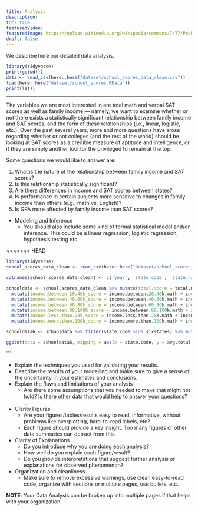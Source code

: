 ```yaml
---
title: Analysis
description:
toc: true
featuredVideo:
featuredImage: https://upload.wikimedia.org/wikipedia/commons/7/77/Pebbleswithquarzite.jpg
draft: false
---
```


We describe here our detailed data analysis.

```r
library(tidyverse)
print(getwd())
data <- read_csv(here::here("dataset/school_scores_data_clean.csv"))
load(here::here("dataset/school_scores.RData"))
print(ls())
```

-------
The variables we are most interested in are total math and verbal SAT scores as well as family income — namely, we want to examine whether or not there exists a statistically significant relationship between family income and SAT scores, and the form of these relationships (i.e., linear, logistic, etc.). Over the past several years, more and more questions have arose regarding whether or not colleges (and the rest of the world) should be looking at SAT scores as a credible measure of aptitude and intelligence, or if they are simply another tool for the privileged to remain at the top. 

Some questions we would like to answer are:

1. What is the nature of the relationship between family income and SAT scores?
2. Is this relationship statistically significant?
3. Are there differences in income and SAT scores between states? 
4. Is performance in certain subjects more sensitive to changes in family income than others (e.g., math vs. English)?
5. Is GPA more affected by family income than SAT scores?

>  

* Modeling and Inference 
  * You should also include some kind of formal statistical model and/or inference. This could be a linear regression, logistic regression, hypothesis testing etc.
  
<<<<<<< HEAD
```r
library(tidyverse)
school_scores_data_clean <- read_csv(here::here("dataset/school_scores_data_clean.csv"))

colnames(school_scores_data_clean) <- c('year', 'state.code', 'state.name', 'total.math', 'total.testtakers', 'total.verbal', 'arts.music.avggpa', 'arts.music.avgyears', 'english.avggpa', 'english.avgyears', 'foreign.languages.avggpa', 'foreign.languages.avgyears', 'mathematics.avggpa', 'mathematics.avgyears', 'natural.sciences.avggpa', 'natural.sciences.avgyears', 'social.sciences.history.avggpa', 'social.sciences.history.avgyears', 'income.between.20.40k.math', 'income.between.20.40k.testtakers','income.between.20.40k.verbal', 'income.between.40.60k.math', 'income.between.40.60k.testtakers', 'income.between.40.60k.verbal', 'income.between.60.80k.math', 'income.between.60.80k.testtakers','income.between.60.80k.verbal', 'income.between.80.100k.math','income.between.80.100k.testtakers', 'income.between.80.100k.verbal', 'income.less.than.20k.math', 'income.less.than.20k.testtakers', 'income.less.than.20k.verbal', 'income.more.than.100k.math', 'income.more.than.100k.testtakers', 'income.more.than.100k.verbal', 'gpa.aminus.math', 'gpa.aminus.testtakers', 'gpa.aminus.verbal', 'gpa.aplus.math', 'gpa.aplus.testtakers', 'gpa.aplus.verbal', 'gpa.a.math', 'gpa.a.testtakers', 'gpa.a.verbal', 'gpa.b.math', 'gpa.b.testtakers', 'gpa.b.verbal', 'gpa.c.math', 'gpa.c.testtakers', 'gpa.c.verbal', 'gpa.d.or.lower.math', 'gpa.d.or.lower.testtakers', 'gpa.d.or.lower.verbal', 'gpa.no.response.math', 'gpa.no.response.testtakers', 'gpa.no.response.verbal', 'gender.female.math','gender.female.testtakers', 'gender.female.verbal', 'gender.male.math', 'gender.male.testtakers', 'gender.male.verbal', 'score.between.200.to.300.math.females', 'score.between.200.to.300.math.males', 'score.between.200.to.300.math.total', 'score.between.200.to.300.verbal.females', 'score.between.200.to.300.verbal.males', 'score.between.200.to.300.verbal.total', 'score.between.300.to.400.math.females', 'score.between.300.to.400.math.males', 'score.between.300.to.400.math.total', 'score.between.300.to.400.verbal.females', 'score.between.300.to.400.verbal.males', 'score.between.300.to.400.verbal.total', 'score.between.400.to.500.math.females', 'score.between.400.to.500.math.males', 'score.between.400.to.500.math.total', 'score.between.400.to.500.verbal.females', 'score.between.400.to.500.verbal.males', 'score.between.400.to.500.verbal.total', 'score.between.500.to.600.math.females', 'score.between.500.to.600.math.males', 'score.between.500.to.600.math.total', 'score.between.500.to.600.verbal.females', 'score.between.500.to.600.verbal.males', 'score.between.500.to.600.verbal.total', 'score.between.600.to.700.math.females', 'score.between.600.to.700.math.males', 'score.between.600.to.700.math.total', 'score.between.600.to.700.verbal.females', 'score.between.600.to.700.verbal.males', 'score.between.600.to.700.verbal.total', 'score.between.700.to.800.math.females', 'score.between.700.to.800.math.males', 'score.between.700.to.800.math.total', 'score.between.700.to.800.verbal.females', 'score.between.700.to.800.verbal.males', 'score.between.700.to.800.verbal.total')

schooldata <- school_scores_data_clean %>% mutate(total.score = total.math + total.verbal) %>% 
  mutate(income.between.20.40k_score = income.between.20.40k.math + income.between.20.40k.verbal) %>%
  mutate(income.between.40.60k_score = income.between.40.60k.math + income.between.40.60k.verbal) %>%
  mutate(income.between.60.80k_score = income.between.60.80k.math + income.between.60.80k.verbal) %>%
  mutate(income.between.80.100k_score = income.between.80.100k.math + income.between.80.100k.verbal) %>%
  mutate(income.less.than.20k_score = income.less.than.20k.math + income.less.than.20k.verbal) %>% 
  mutate(income.more.than.100k_score = income.more.than.100k.math + income.more.than.100k.verbal)
```

```r
schooldata6 <- schooldata %>% filter(state.code %in% sixstates) %>% mutate(total.score = total.math + total.verbal) %>% select("state.code", "total.score") %>% group_by(state.code) %>% transmute(avg.total.score = mean(total.score))

ggplot(data = schooldata6, mapping = aes(x = state.code, y = avg.total.score, fill = state.code)) + geom_col(aes(color = state.code))
```

```

  * Explain the techniques you used for validating your results.
  * Describe the results of your modelling and make sure to give a sense of the uncertainty in your estimates and conclusions.
* Explain the flaws and limitations of your analysis
  * Are there some assumptions that you needed to make that might not hold? Is there other data that would help to answer your questions? ...
* Clarity Figures
  * Are your figures/tables/results easy to read, informative, without problems like overplotting, hard-to-read labels, etc?
  * Each figure should provide a key insight. Too many figures or other data summaries can detract from this.
* Clarity of Explanations
  * Do you introduce why you are doing each analysis?
  * How well do you explain each figure/result?
  * Do you provide interpretations that suggest further analysis or explanations for observed phenomenon?
* Organization and cleanliness.
  * Make sure to remove excessive warnings, use clean easy-to-read code, organize with sections or multiple pages, use bullets, etc.
  
  
**NOTE**: Your Data Analysis can be broken up into multiple pages if that helps with your organization.